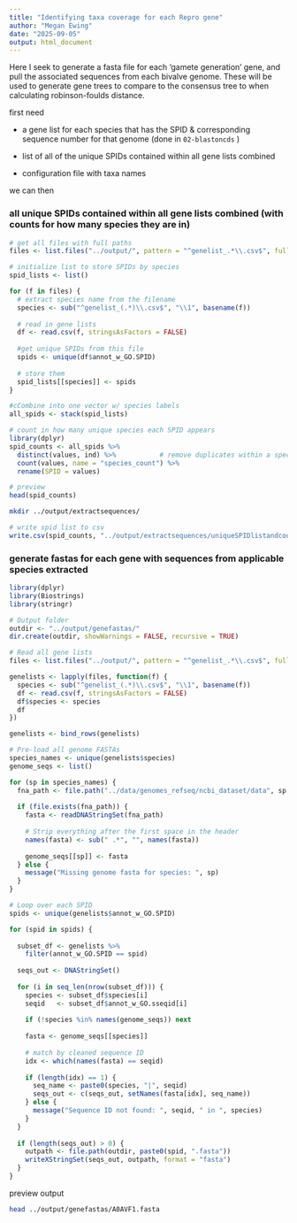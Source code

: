 ```yaml
---
title: "Identifying taxa coverage for each Repro gene"
author: "Megan Ewing"
date: "2025-09-05"
output: html_document
---
```


Here I seek to generate a fasta file for each 'gamete generation' gene, and pull the associated sequences from each bivalve genome. These will be used to generate gene trees to compare to the consensus tree to when calculating robinson-foulds distance.

first need

-   a gene list for each species that has the SPID & corresponding sequence number for that genome (done in `02-blastoncds` )

-   list of all of the unique SPIDs contained within all gene lists combined

-   configuration file with taxa names

we can then

### all unique SPIDs contained within all gene lists combined (with counts for how many species they are in)

```r
# get all files with full paths
files <- list.files("../output/", pattern = "^genelist_.*\\.csv$", full.names = TRUE)

# initialize list to store SPIDs by species
spid_lists <- list()

for (f in files) {
  # extract species name from the filename
  species <- sub("^genelist_(.*)\\.csv$", "\\1", basename(f))
  
  # read in gene lists
  df <- read.csv(f, stringsAsFactors = FALSE)
  
  #get unique SPIDs from this file
  spids <- unique(df$annot_w_GO.SPID)
  
  # store them
  spid_lists[[species]] <- spids
}

#cCombine into one vector w/ species labels
all_spids <- stack(spid_lists)

# count in how many unique species each SPID appears
library(dplyr)
spid_counts <- all_spids %>%
  distinct(values, ind) %>%           # remove duplicates within a species
  count(values, name = "species_count") %>%
  rename(SPID = values)

# preview
head(spid_counts)

```

```bash

mkdir ../output/extractsequences/
```

```r

# write spid list to csv
write.csv(spid_counts, "../output/extractsequences/uniqueSPIDlistandcounts.csv")
```

### generate fastas for each gene with sequences from applicable species extracted

```r
library(dplyr)
library(Biostrings)
library(stringr)

# Output folder
outdir <- "../output/genefastas/"
dir.create(outdir, showWarnings = FALSE, recursive = TRUE)

# Read all gene lists
files <- list.files("../output/", pattern = "^genelist_.*\\.csv$", full.names = TRUE)

genelists <- lapply(files, function(f) {
  species <- sub("^genelist_(.*)\\.csv$", "\\1", basename(f))
  df <- read.csv(f, stringsAsFactors = FALSE)
  df$species <- species
  df
})

genelists <- bind_rows(genelists)

# Pre-load all genome FASTAs
species_names <- unique(genelists$species)
genome_seqs <- list()

for (sp in species_names) {
  fna_path <- file.path("../data/genomes_refseq/ncbi_dataset/data", sp, "cds_from_genomic.fna")
  
  if (file.exists(fna_path)) {
    fasta <- readDNAStringSet(fna_path)
    
    # Strip everything after the first space in the header
    names(fasta) <- sub(" .*", "", names(fasta))
    
    genome_seqs[[sp]] <- fasta
  } else {
    message("Missing genome fasta for species: ", sp)
  }
}

# Loop over each SPID
spids <- unique(genelists$annot_w_GO.SPID)

for (spid in spids) {
  
  subset_df <- genelists %>%
    filter(annot_w_GO.SPID == spid)
  
  seqs_out <- DNAStringSet()
  
  for (i in seq_len(nrow(subset_df))) {
    species <- subset_df$species[i]
    seqid   <- subset_df$annot_w_GO.sseqid[i]
    
    if (!species %in% names(genome_seqs)) next
    
    fasta <- genome_seqs[[species]]
    
    # match by cleaned sequence ID
    idx <- which(names(fasta) == seqid)
    
    if (length(idx) == 1) {
      seq_name <- paste0(species, "|", seqid)
      seqs_out <- c(seqs_out, setNames(fasta[idx], seq_name))
    } else {
      message("Sequence ID not found: ", seqid, " in ", species)
    }
  }
  
  if (length(seqs_out) > 0) {
    outpath <- file.path(outdir, paste0(spid, ".fasta"))
    writeXStringSet(seqs_out, outpath, format = "fasta")
  }
}

```

preview output

```bash

head ../output/genefastas/A0AVF1.fasta
```

